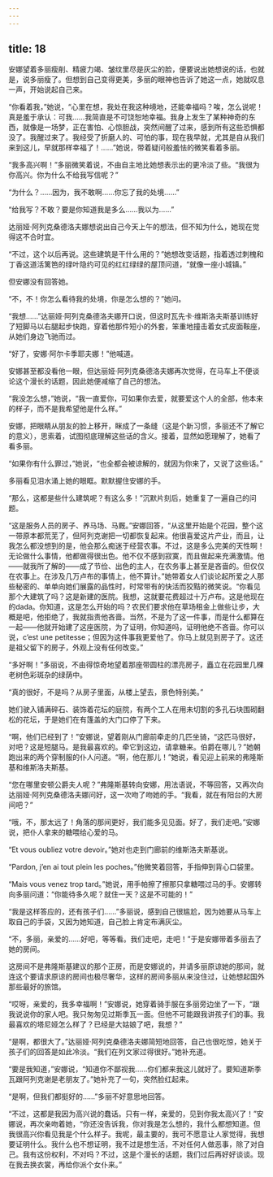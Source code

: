 ```yaml
---
---
---
```

title: 18
---




安娜望着多丽瘦削、精疲力竭、皱纹里尽是灰尘的脸，便要说出她想说的话，也就是，说多丽瘦了。但想到自己变得更美，多丽的眼神也告诉了她这一点，她就叹息一声，开始说起自己来。

“你看着我，”她说，“心里在想，我处在我这种境地，还能幸福吗？唉，怎么说呢！真是羞于承认：可我……我简直是不可饶恕地幸福。我身上发生了某种神奇的东西，就像是一场梦，正在害怕、心惊胆战，突然间醒了过来，感到所有这些恐惧都没了。我醒过来了。我经受了折磨人的、可怕的事，现在我早就，尤其是自从我们来到这儿，早就那样幸福了！……”她说，带着疑问般羞怯的微笑看着多丽。

“我多高兴啊！”多丽微笑着说，不由自主地比她想表示出的更冷淡了些。“我很为你高兴。你为什么不给我写信呢？”

“为什么？……因为，我不敢啊……你忘了我的处境……”

“给我写？不敢？要是你知道我是多么……我以为……”

达丽娅·阿列克桑德洛夫娜想说出自己今天上午的想法，但不知为什么，她现在觉得这不合时宜。

“不过，这个以后再说。这些建筑是干什么用的？”她想改变话题，指着透过刺槐和丁香这道活篱笆的绿叶隐约可见的红红绿绿的屋顶问道，“就像一座小城镇。”

但安娜没有回答她。

“不，不！你怎么看待我的处境，你是怎么想的？”她问。

“我想……”达丽娅·阿列克桑德洛夫娜开口说，但这时瓦先卡·维斯洛夫斯基训练好了短脚马以右腿起步快跑，穿着他那件短小的外套，笨重地撞击着女式皮面鞍座，从她们身边飞驰而过。

“好了，安娜·阿尔卡季耶夫娜！”他喊道。

安娜甚至都没看他一眼，但达丽娅·阿列克桑德洛夫娜再次觉得，在马车上不便谈论这个漫长的话题，因此她便减缩了自己的想法。

“我没怎么想，”她说，“我一直爱你，可如果你去爱，就要爱这个人的全部，他本来的样子，而不是我希望他是什么样。”

安娜，把眼睛从朋友的脸上移开，眯成了一条缝（这是个新习惯，多丽还不了解它的意义），思索着，试图彻底理解这些话的含义。接着，显然如愿理解了，她看了看多丽。

“如果你有什么罪过，”她说，“也全都会被谅解的，就因为你来了，又说了这些话。”

多丽看见泪水涌上她的眼眶。默默握住安娜的手。

“那么，这都是些什么建筑呢？有这么多！”沉默片刻后，她重复了一遍自己的问题。

“这是服务人员的房子、养马场、马厩。”安娜回答，“从这里开始是个花园，整个这一带原本都荒芜了，但阿列克谢把一切都恢复起来。他很喜爱这片产业，而且，让我怎么都没想到的是，他会那么痴迷于经营农事。不过，这是多么完美的天性啊！无论做什么事情，他都做得很出色。他不仅不感到寂寞，而且做起来充满激情。他——就我所了解的——成了节俭、出色的主人，在农务事上甚至是吝啬的。但仅仅在农事上。在涉及几万卢布的事情上，他不算计。”她带着女人们谈论起所爱之人那些秘密的、单单向她们展露的品性时，时常带有的快活而狡黠的微笑说。“你看见那个大建筑了吗？这是新建的医院。我想，这就要花费超过十万卢布。这是他现在的dada。你知道，这是怎么开始的吗？农民们要求他在草场租金上做些让步，大概是吧，他拒绝了，我就指责他吝啬。当然，不是为了这一件事，而是什么都算在一起——他就开始建了这座医院，为了证明，你知道吗，证明他绝不吝啬。你可以说，c’est une petitesse；但因为这件事我更爱他了。你马上就见到房子了。这还是祖父留下的房子，外观上没有任何改变。”

“多好啊！”多丽说，不由得惊奇地望着那座带圆柱的漂亮房子，矗立在花园里几棵老树色彩斑杂的绿荫中。

“真的很好，不是吗？从房子里面，从楼上望去，景色特别美。”

她们驶入铺满碎石、装饰着花坛的庭院，有两个工人在用未切割的多孔石块围砌翻松的花坛，于是她们在有篷盖的大门口停了下来。

“啊，他们已经到了！”安娜说，望着刚从门廊前牵走的几匹坐骑，“这匹马很好，对吧？这是短腿马。是我最喜欢的。牵它到这边，请拿糖来。伯爵在哪儿？”她朝跑出来的两个穿制服的仆人问道。“啊，他在那儿！”她说，看见迎上前来的弗隆斯基和维斯洛夫斯基。

“您在哪里安顿公爵夫人呢？”弗隆斯基转向安娜，用法语说，不等回答，又再次向达丽娅·阿列克桑德洛夫娜问好，这一次吻了吻她的手。“我看，就在有阳台的大房间吧？”

“哦，不，那太远了！角落的那间更好，我们能多见见面。好了，我们走吧。”安娜说，把仆人拿来的糖喂给心爱的马。

“Et vous oubliez votre devoir。”她对也走到门廊前的维斯洛夫斯基说。

“Pardon, j’en ai tout plein les poches。”他微笑着回答，手指伸到背心口袋里。

“Mais vous venez trop tard。”她说，用手帕擦了擦那只拿糖喂过马的手。安娜转向多丽问道：“你能待多久呢？就住一天？这是不可能的！”

“我是这样答应的，还有孩子们……”多丽说，感到自己很尴尬，因为她要从马车上取自己的手袋，又因为她知道，自己脸上肯定布满灰尘。

“不，多丽，亲爱的……好吧，等等看。我们走吧，走吧！”于是安娜带着多丽去了她的房间。

这房间不是弗隆斯基建议的那个正房，而是安娜说的，并请多丽原谅她的那间，就连这个要请求原谅的房间也极尽奢华，这样的房间多丽从来没住过，让她想起国外那些最好的旅馆。

“哎呀，亲爱的，我多幸福啊！”安娜说，她穿着骑手服在多丽旁边坐了一下，“跟我说说你的家人吧。我只匆匆见过斯季瓦一面。但他不可能跟我讲孩子们的事。我最喜欢的塔尼娅怎么样了？已经是大姑娘了吧，我想？”

“是啊，都很大了。”达丽娅·阿列克桑德洛夫娜简短地回答，自己也很吃惊，她关于孩子们的回答是如此冷淡。“我们在列文家过得很好。”她补充道。

“要是我知道，”安娜说，“知道你不鄙视我……你们都来我这儿就好了。要知道斯季瓦跟阿列克谢是老朋友了。”她补充了一句，突然脸红起来。

“是啊，但我们都挺好的……”多丽不好意思地回答。

“不过，这都是我因为高兴说的蠢话。只有一样，亲爱的，见到你我太高兴了！”安娜说，再次亲吻着她，“你还没告诉我，你对我是怎么想的，我什么都想知道。但我很高兴你看见我是个什么样子。我呢，最主要的，我可不愿意让人家觉得，我想要证明什么。我什么也不想证明，我不过是想生活，不对任何人做恶事，除了对自己。我有这份权利，不对吗？不过，这是个漫长的话题，我们过后再好好谈谈。现在我去换衣裳，再给你派个女仆来。”